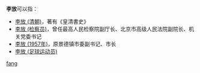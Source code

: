 '''李放'''可以指：
* [[李放_(清朝)|李放 (清朝)]]，著有《皇清書史》
* [[李放_(检察员)|李放 (检察员)]]，曾任最高人民检察院副厅长、北京市高级人民法院副院长、机关党委书记
* [[李放_(1957年)|李放 (1957年)]]，原景德镇市委副书记、市长
* [[李放_(足球运动员)|李放 (足球运动员)]]

{{disambig}}

[[Category:二字李姓人名消歧义|fang]]